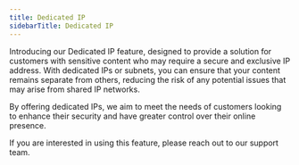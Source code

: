 ```yaml
---
title: Dedicated IP
sidebarTitle: Dedicated IP
---
```


Introducing our Dedicated IP feature, designed to provide a solution for customers with sensitive content who may require a secure and exclusive IP address.
With dedicated IPs or subnets, you can ensure that your content remains separate from others, reducing the risk of any potential issues that may arise from shared IP networks.

By offering dedicated IPs, we aim to meet the needs of customers looking to enhance their security and have greater control over their online presence.

If you are interested in using this feature, please reach out to our support team.
